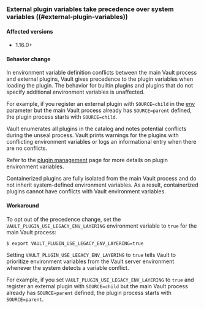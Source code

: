 
### External plugin variables take precedence over system variables ((#external-plugin-variables))

#### Affected versions

- 1.16.0+

#### Behavior change

In environment variable definition conflicts between the main Vault process and
external plugins, Vault gives precedence to the plugin variables when loading
the plugin. The behavior for builtin plugins and plugins that do not specify
additional environment variables is unaffected.

For example, if you register an external plugin with `SOURCE=child` in the
[env](/vault/api-docs/system/plugins-catalog#env) parameter but the main Vault
process already has `SOURCE=parent` defined, the plugin process starts
with `SOURCE=child`.

Vault enumerates all plugins in the catalog and notes potential conflicts during
the unseal process. Vault prints warnings for the plugins with conflicting
environment variables or logs an informational entry when there are no conflicts.

Refer to the [plugin management](/vault/docs/plugins/plugin-management) page for
more details on plugin environment variables.

<Highlight title="Avoid conflicts with containerized plugins">

  Containerized plugins are fully isolated from the main Vault process and do
  not inherit system-defined environment variables. As a result, containerized
  plugins cannot have conflicts with Vault environment variables.

</Highlight>

#### Workaround

To opt out of the precedence change, set the
`VAULT_PLUGIN_USE_LEGACY_ENV_LAYERING` environment variable to `true` for the
main Vault process:

```shell-session
$ export VAULT_PLUGIN_USE_LEGACY_ENV_LAYERING=true
```

Setting `VAULT_PLUGIN_USE_LEGACY_ENV_LAYERING` to `true` tells Vault to
prioritize environment variables from the Vault server environment whenever the
system detects a variable conflict.

For example, if you set `VAULT_PLUGIN_USE_LEGACY_ENV_LAYERING` to `true` and
register an external plugin with `SOURCE=child` but the main Vault process
already has `SOURCE=parent` defined, the plugin process starts with
`SOURCE=parent`.